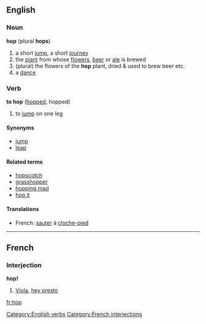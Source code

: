 {{wikipedia}}
==English==
===Noun===
'''hop''' (plural '''hops''')

#a short [[jump]], a short [[journey]]
#the [[plant]] from whose [[flowers]], [[beer]] or [[ale]] is brewed
#(plural) the flowers of the '''hop''' plant, dried & used to brew beer etc.
# a [[dance]]

===Verb===
'''to hop''' ([[hopped]], hopped)

# to [[jump]] on one leg

====Synonyms====
*[[jump]]
*[[leap]]

====Related terms====
*[[hopscotch]]
*[[grasshopper]]
*[[hopping mad]]
*[[hop it]]

====Translations====
*French: [[sauter]] à [[cloche-pied]]

----

==French==
===Interjection===
'''hop!'''

# [[Viola]], [[hey presto]]

[[Category:English verbs]] [[Category:French interjections]]
[[fr:hop]]